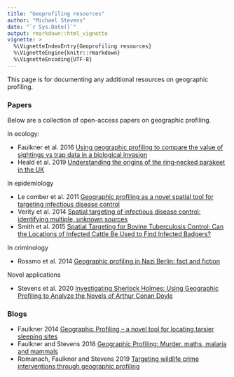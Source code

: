 ```yaml
---
title: "Geoprofiling resources"
author: "Michael Stevens"
date: "`r Sys.Date()`"
output: rmarkdown::html_vignette
vignette: >
  %\VignetteIndexEntry{Geoprofiling resources}
  %\VignetteEngine{knitr::rmarkdown}
  %\VignetteEncoding{UTF-8}
---
```


This page is for documenting any additional resources on geographic profiling. 

### Papers

Below are a collection of open-access papers on geographic profiling. 

In ecology:

  * Faulkner et al. 2016 [Using geographic profiling to compare the value of sightings vs trap data in a biological invasion](https://onlinelibrary.wiley.com/doi/full/10.1111/ddi.12498)
  * Heald et al. 2019 [Understanding the origins of the ring‐necked parakeet in the UK](https://zslpublications.onlinelibrary.wiley.com/doi/10.1111/jzo.12753)
  
In epidemiology

  * Le comber et al. 2011 [Geographic profiling as a novel spatial tool for targeting infectious disease control](https://www.ncbi.nlm.nih.gov/pmc/articles/PMC3123167/)
  * Verity et al. 2014 [Spatial targeting of infectious disease control: identifying multiple, unknown sources](https://besjournals.onlinelibrary.wiley.com/doi/epdf/10.1111/2041-210X.12190)
  * Smith et al. 2015 [Spatial Targeting for Bovine Tuberculosis Control: Can the Locations of Infected Cattle Be Used to Find Infected Badgers?](https://journals.plos.org/plosone/article/file?id=10.1371/journal.pone.0142710&type=printable)

In criminology

  * Rossmo et al. 2014 [Geographic profiling in Nazi Berlin: fact and fiction](https://core.ac.uk/download/pdf/30697125.pdf)

Novel applications

  * Stevens et al. 2020 [Investigating Sherlock Holmes: Using Geographic Profiling to Analyze the Novels of Arthur Conan Doyle](https://www.tandfonline.com/doi/full/10.1080/00330124.2020.1758575)

### Blogs

  * Faulkner 2014 [Geographic Profiling – a novel tool for locating tarsier sleeping sites](https://www.biodiversityscience.com/2014/09/22/geographic-profiling-tarsier-sites/)
  * Faulkner and Stevens 2018 [Geographic Profiling: Murder, maths, malaria and mammals](http://chalkdustmagazine.com/features/geographic-profiling-murder-maths-malaria-mammals/)
  * Romanach, Faulkner and Stevens 2019 [Targeting wildlife crime interventions through geographic profiling](https://www.illegalwildlifetrade.net/2019/10/28/targeting-wildlife-crime-interventions-through-geographic-profiling/)
